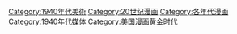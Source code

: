 [[Category:1940年代美術|Category:1940年代美術]]
[[Category:20世纪漫画|Category:20世纪漫画]]
[[Category:各年代漫画|Category:各年代漫画]]
[[Category:1940年代媒体|Category:1940年代媒体]]
[[Category:美国漫画黄金时代|Category:美国漫画黄金时代]]
